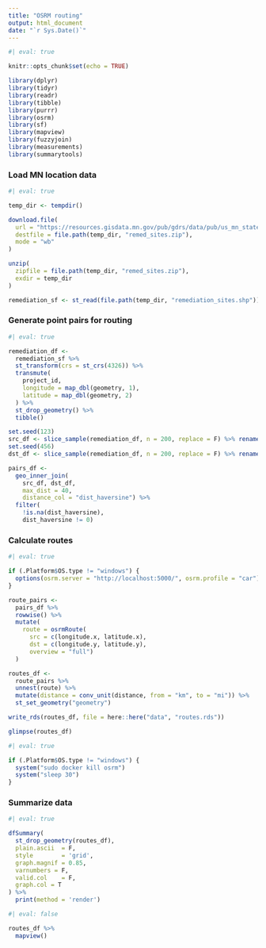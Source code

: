 ```yaml
---
title: "OSRM routing"
output: html_document
date: "`r Sys.Date()`"
---
```


```r
#| eval: true

knitr::opts_chunk$set(echo = TRUE)

library(dplyr)
library(tidyr)
library(readr)
library(tibble)
library(purrr)
library(osrm)
library(sf)
library(mapview)
library(fuzzyjoin)
library(measurements)
library(summarytools)
```

### Load MN location data
```r
#| eval: true

temp_dir <- tempdir()

download.file(
  url = "https://resources.gisdata.mn.gov/pub/gdrs/data/pub/us_mn_state_pca/env_remediation_sites/shp_env_remediation_sites.zip",
  destfile = file.path(temp_dir, "remed_sites.zip"),
  mode = "wb"
)

unzip(
  zipfile = file.path(temp_dir, "remed_sites.zip"),
  exdir = temp_dir
)

remediation_sf <- st_read(file.path(temp_dir, "remediation_sites.shp"))
```

### Generate point pairs for routing
```r
#| eval: true

remediation_df <- 
  remediation_sf %>% 
  st_transform(crs = st_crs(4326)) %>% 
  transmute(
    project_id,
    longitude = map_dbl(geometry, 1),
    latitude = map_dbl(geometry, 2)
  ) %>% 
  st_drop_geometry() %>% 
  tibble()

set.seed(123)
src_df <- slice_sample(remediation_df, n = 200, replace = F) %>% rename(src_id = project_id)
set.seed(456)
dst_df <- slice_sample(remediation_df, n = 200, replace = F) %>% rename(dst_id = project_id)

pairs_df <- 
  geo_inner_join(
    src_df, dst_df, 
    max_dist = 40, 
    distance_col = "dist_haversine") %>% 
  filter(
    !is.na(dist_haversine), 
    dist_haversine != 0)
```

### Calculate routes
```r
#| eval: true

if (.Platform$OS.type != "windows") {
  options(osrm.server = "http://localhost:5000/", osrm.profile = "car")
}

route_pairs <-
  pairs_df %>% 
  rowwise() %>% 
  mutate(
    route = osrmRoute(
      src = c(longitude.x, latitude.x), 
      dst = c(longitude.y, latitude.y),
      overview = "full")
  )

routes_df <- 
  route_pairs %>% 
  unnest(route) %>% 
  mutate(distance = conv_unit(distance, from = "km", to = "mi")) %>% 
  st_set_geometry("geometry")

write_rds(routes_df, file = here::here("data", "routes.rds"))

glimpse(routes_df)
```

```r
#| eval: true

if (.Platform$OS.type != "windows") {
  system("sudo docker kill osrm")
  system("sleep 30")
}

```

### Summarize data
```r
#| eval: true

dfSummary(
  st_drop_geometry(routes_df),
  plain.ascii  = F,
  style        = 'grid',
  graph.magnif = 0.85,
  varnumbers = F,
  valid.col    = F,
  graph.col = T
) %>% 
  print(method = 'render')
```

```r
#| eval: false

routes_df %>% 
  mapview()
```


